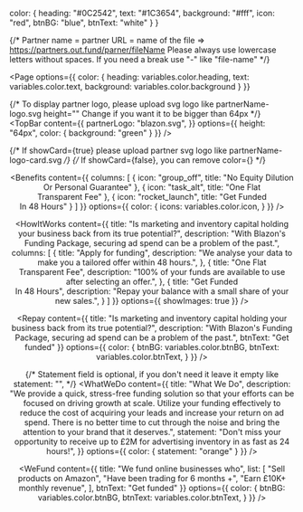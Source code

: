 
  color: {
    heading: "#0C2542",
    text: "#1C3654",
    background: "#fff",
    icon: "red",
    btnBG: "blue",
    btnText: "white"
  }
}

{/* 
Partner name = partner URL = name of the file => https://partners.out.fund/parner/fileName
Please always use lowercase letters without spaces. If you need a break use "-" like "file-name"  */}

<Page
  options={{
    color: {
      heading: variables.color.heading,
      text: variables.color.text,
      background: variables.color.background
    }
  }}
>

{/*
To display partner logo, please upload svg logo like partnerName-logo.svg
height="" Change if you want it to be bigger than 64px */}
<TopBar
  content={{
    partnerLogo: "blazon.svg",
  }}
  options={{
    height: "64px",
    color: {
      background: "green"
    }
  }}
/>

{/* If showCard={true} please upload partner svg logo like partnerName-logo-card.svg */}
{/* If showCard={false}, you can remove color={} */}
<Header
  content={{
    title: "Is marketing and inventory capital holding your business back from its true potential?",
    description: "With Blazon's Funding Package, securing ad spend can be a problem of the past.",
    btnText: "Get funded"
  }}
  options={{
    showCard: true,
    color: {
      cardBackground: "#1C3654",
      cardText: "#1C3654"
    }
  }}
/>

<Benefits
  content={{
    columns: [
      {
        icon: "group_off",
        title: "No Equity Dilution <br/> Or Personal Guarantee"
      },
      { 
        icon: "task_alt",
        title: "One Flat <br/> Transparent Fee"
      },
      { 
        icon: "rocket_launch",
        title: "Get Funded <br/> In 48 Hours"
      }
    ]
  }}
  options={{
    color: {
      icons: variables.color.icon,
    }
  }}
/>

<HowItWorks
  content={{
    title: "Is marketing and inventory capital holding your business back from its true potential?",
    description: "With Blazon's Funding Package, securing ad spend can be a problem of the past.",
    columns: [
      {
        title: "Apply for funding",
        description: "We analyse your data to make you a tailored offer within 48 hours.",
      },
      { 
        title: "One Flat <br/> Transparent Fee",
        description: "100% of your funds are available to use after selecting an offer.",
      },
      { 
        title: "Get Funded <br/> In 48 Hours",
        description: "Repay your balance with a small share of your new sales.",
      }
    ]
  }}
  options={{ 
    showImages: true
  }}
/> 

<Repay
  content={{
    title: "Is marketing and inventory capital holding your business back from its true potential?",
    description: "With Blazon's Funding Package, securing ad spend can be a problem of the past.",
    btnText: "Get funded"
  }}
  options={{ 
    color: {
      btnBG: variables.color.btnBG,
      btnText: variables.color.btnText,
    }
  }}
/>

{/* Statement field is optional, if you don't need it leave it empty like statement: "", */}
<WhatWeDo
  content={{
    title: "What We Do",
    description: "We provide a quick, stress-free funding solution so that your efforts can be focused on driving growth at scale. Utilize your funding effectively to reduce the cost of acquiring your leads and increase your return on ad spend. There is no better time to cut through the noise and bring the attention to your brand that it deserves.",
    statement: "Don't miss your opportunity to receive up to £2M for advertising inventory in as fast as 24 hours!",
  }}
  options={{ 
    color: {
      statement: "orange"
    }
  }}
/>

<WeFund
  content={{
    title: "We fund online businesses who",
    list: [
      "Sell products on Amazon",
      "Have been trading for 6 months +",
      "Earn £10K+ monthly revenue",
    ],
    btnText: "Get funded"
  }}
  options={{ 
    color: {
      btnBG: variables.color.btnBG,
      btnText: variables.color.btnText,
    }
  }}
/>

</Page>